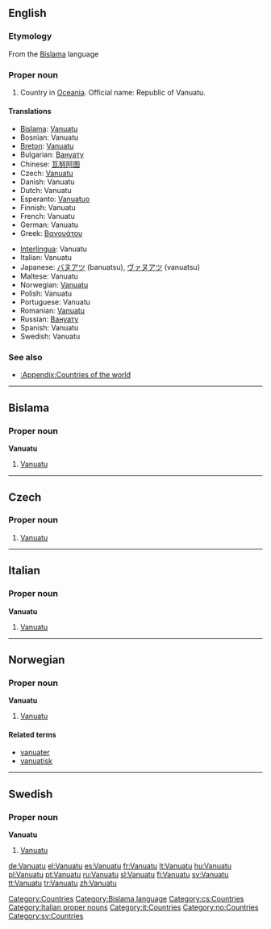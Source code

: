 {{wikipedia}}
==English==

===Etymology===
From the [[Bislama]] language

===Proper noun===
{{en-proper noun}}

# Country in [[Oceania]]. Official name: Republic of Vanuatu.

====Translations====
{{top}}
* [[Bislama]]: [[#Bislama|Vanuatu]]
* Bosnian: Vanuatu {{m}}
* [[Breton]]: [[Vanuatu]]
* Bulgarian: [[Вануату]]
* Chinese: [[瓦努阿图]]
* Czech: [[#Czech|Vanuatu]]
* Danish: Vanuatu
* Dutch: Vanuatu
* Esperanto: [[Vanuatuo]]
* Finnish: Vanuatu
* French: Vanuatu
* German: Vanuatu
* Greek: [[Βανουάτου]]
{{mid}}
* [[Interlingua]]: Vanuatu
* Italian: Vanuatu
* Japanese: [[バヌアツ]] (banuatsu), [[ヴァヌアツ]] (vanuatsu)
* Maltese: Vanuatu
* Norwegian: [[#Norwegian|Vanuatu]]
* Polish: Vanuatu
* Portuguese: Vanuatu
* Romanian: [[Vanuatu]] {{n}}
* Russian: [[Вануату]]
* Spanish: Vanuatu
* Swedish: Vanuatu
{{bottom}}

===See also===
* [[:Appendix:Countries of the world]]

[[Category:Countries]]

----

==Bislama==

===Proper noun===
'''Vanuatu'''

# [[#English|Vanuatu]]

[[Category:Bislama language]]

----

==Czech==

===Proper noun===
{{cs-proper noun|g=}}

# [[#English|Vanuatu]]

[[Category:cs:Countries]]

----
==Italian==
{{wikipedia|lang=it}}

===Proper noun===
'''Vanuatu''' {{m}}

# [[#English|Vanuatu]]

[[Category:Italian proper nouns]]
[[Category:it:Countries]]
----

==Norwegian==

===Proper noun===
'''Vanuatu'''

# [[#English|Vanuatu]]

====Related terms====
* [[vanuater]]
* [[vanuatisk]]

[[Category:no:Countries]]

----

==Swedish==

===Proper noun===
'''Vanuatu'''

# [[#English|Vanuatu]]

[[Category:sv:Countries]]

[[de:Vanuatu]]
[[el:Vanuatu]]
[[es:Vanuatu]]
[[fr:Vanuatu]]
[[lt:Vanuatu]]
[[hu:Vanuatu]]
[[pl:Vanuatu]]
[[pt:Vanuatu]]
[[ru:Vanuatu]]
[[sl:Vanuatu]]
[[fi:Vanuatu]]
[[sv:Vanuatu]]
[[tt:Vanuatu]]
[[tr:Vanuatu]]
[[zh:Vanuatu]]